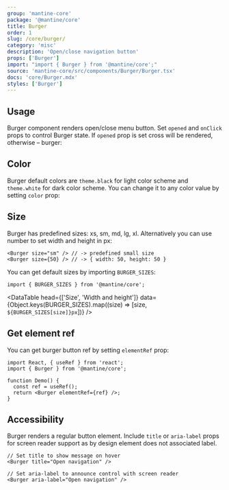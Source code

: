 ```yaml
---
group: 'mantine-core'
package: '@mantine/core'
title: Burger
order: 1
slug: /core/burger/
category: 'misc'
description: 'Open/close navigation button'
props: ['Burger']
import: "import { Burger } from '@mantine/core';"
source: 'mantine-core/src/components/Burger/Burger.tsx'
docs: 'core/Burger.mdx'
styles: ['Burger']
---
```



## Usage

Burger component renders open/close menu button.
Set `opened` and `onClick` props to control Burger state.
If `opened` prop is set cross will be rendered, otherwise – burger:

<Demo data={BurgerDemos.usage} />

## Color

Burger default colors are `theme.black` for light color scheme and `theme.white` for dark color scheme.
You can change it to any color value by setting `color` prop:

<Demo data={BurgerDemos.color} />

## Size

<Demo data={BurgerDemos.sizes} />

Burger has predefined sizes: xs, sm, md, lg, xl.
Alternatively you can use number to set width and height in px:

```tsx
<Burger size="sm" /> // -> predefined small size
<Burger size={50} /> // -> { width: 50, height: 50 }
```

You can get default sizes by importing `BURGER_SIZES`:

```tsx
import { BURGER_SIZES } from '@mantine/core';
```

<DataTable
  head={['Size', 'Width and height']}
  data={Object.keys(BURGER_SIZES).map((size) => [size, `${BURGER_SIZES[size]}px`])}
/>

## Get element ref

You can get burger button ref by setting `elementRef` prop:

```tsx
import React, { useRef } from 'react';
import { Burger } from '@mantine/core';

function Demo() {
  const ref = useRef();
  return <Burger elementRef={ref} />;
}
```

## Accessibility

Burger renders a regular button element.
Include `title` or `aria-label` props for screen reader support
as by design element does not associated label.

```tsx
// Set title to show message on hover
<Burger title="Open navigation" />

// Set aria-label to announce control with screen reader
<Burger aria-label="Open navigation" />
```
